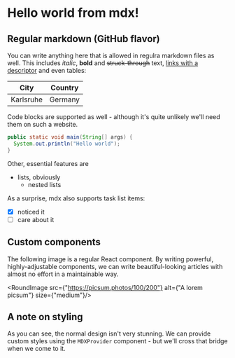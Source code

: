 
# Hello world from mdx!

## Regular markdown (GitHub flavor)

You can write anything here that is allowed in regulra markdown files as well.
This includes _italic_, **bold** and ~~struck-through~~ text, [links with a descriptor](https://github.github.com/gfm/) and even tables:

City | Country
--- | ---
Karlsruhe | Germany

Code blocks are supported as well - although it's quite unlikely we'll need them on such a website.

```java
public static void main(String[] args) {
  System.out.println("Hello world");
}
```

Other, essential features are
- lists, obviously
  - nested lists

As a surprise, mdx also supports task list items:
- [x] noticed it
- [ ] care about it

## Custom components

The following image is a regular React component.
By writing powerful, highly-adjustable components, we can write beautiful-looking articles with almost no effort in a maintainable way.

<RoundImage src={"https://picsum.photos/100/200"} alt={"A lorem picsum"} size={"medium"}/>

## A note on styling

As you can see, the normal design isn't very stunning.
We can provide custom styles using the `MDXProvider` component - but we'll cross that bridge when we come to it.
